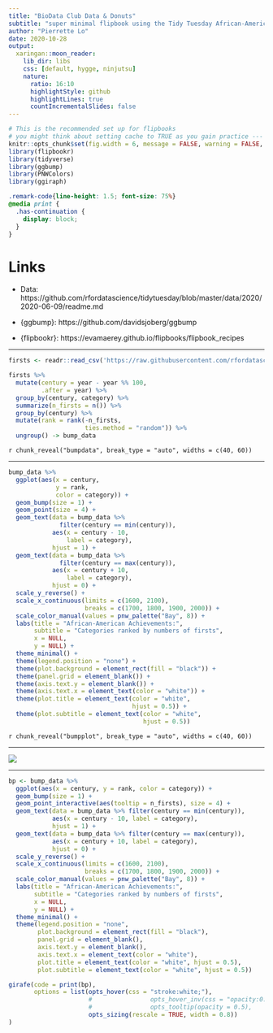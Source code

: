 ```yaml
---
title: "BioData Club Data & Donuts"
subtitle: "super minimal flipbook using the Tidy Tuesday African-American Achievements dataset"
author: "Pierrette Lo"
date: 2020-10-28
output:
  xaringan::moon_reader:
    lib_dir: libs
    css: [default, hygge, ninjutsu]
    nature:
      ratio: 16:10
      highlightStyle: github
      highlightLines: true
      countIncrementalSlides: false
---
```




```r
# This is the recommended set up for flipbooks
# you might think about setting cache to TRUE as you gain practice --- building flipbooks from scratch can be time consuming
knitr::opts_chunk$set(fig.width = 6, message = FALSE, warning = FALSE, comment = "", cache = FALSE)
library(flipbookr)
library(tidyverse)
library(ggbump)
library(PNWColors)
library(ggiraph)
```

```css
.remark-code{line-height: 1.5; font-size: 75%}
@media print {
  .has-continuation {
    display: block;
  }
}
```

# Links

* Data: https://github.com/rfordatascience/tidytuesday/blob/master/data/2020/2020-06-09/readme.md

* {ggbump}: https://github.com/davidsjoberg/ggbump

* {flipbookr}: https://evamaerey.github.io/flipbooks/flipbook_recipes

---

```r
firsts <- readr::read_csv('https://raw.githubusercontent.com/rfordatascience/tidytuesday/master/data/2020/2020-06-09/firsts.csv')
```

```r
firsts %>% 
  mutate(century = year - year %% 100,
         .after = year) %>% 
  group_by(century, category) %>% 
  summarize(n_firsts = n()) %>% 
  group_by(century) %>% 
  mutate(rank = rank(-n_firsts, 
                     ties.method = "random")) %>% 
  ungroup() -> bump_data
```

`r chunk_reveal("bumpdata", break_type = "auto", widths = c(40, 60))`

---

```r
bump_data %>% 
  ggplot(aes(x = century, 
             y = rank, 
             color = category)) +
  geom_bump(size = 1) +
  geom_point(size = 4) +
  geom_text(data = bump_data %>% 
              filter(century == min(century)),
            aes(x = century - 10, 
                label = category),
            hjust = 1) +
  geom_text(data = bump_data %>% 
              filter(century == max(century)),
            aes(x = century + 10, 
                label = category),
            hjust = 0) +
  scale_y_reverse() +
  scale_x_continuous(limits = c(1600, 2100),
                     breaks = c(1700, 1800, 1900, 2000)) +
  scale_color_manual(values = pnw_palette("Bay", 8)) +
  labs(title = "African-American Achievements:",        
       subtitle = "Categories ranked by numbers of firsts",
       x = NULL,
       y = NULL) +
  theme_minimal() +
  theme(legend.position = "none") +
  theme(plot.background = element_rect(fill = "black")) +
  theme(panel.grid = element_blank()) +
  theme(axis.text.y = element_blank()) +
  theme(axis.text.x = element_text(color = "white")) +
  theme(plot.title = element_text(color = "white", 
                                  hjust = 0.5)) +
  theme(plot.subtitle = element_text(color = "white", 
                                     hjust = 0.5))
```

`r chunk_reveal("bumpplot", break_type = "auto", widths = c(40, 60))`

---

![](aaa_bump_plot.png)

---

```r
bp <- bump_data %>% 
  ggplot(aes(x = century, y = rank, color = category)) +
  geom_bump(size = 1) +
  geom_point_interactive(aes(tooltip = n_firsts), size = 4) +
  geom_text(data = bump_data %>% filter(century == min(century)),
            aes(x = century - 10, label = category),
            hjust = 1) +
  geom_text(data = bump_data %>% filter(century == max(century)),
            aes(x = century + 10, label = category),
            hjust = 0) +
  scale_y_reverse() +
  scale_x_continuous(limits = c(1600, 2100),
                     breaks = c(1700, 1800, 1900, 2000)) +
  scale_color_manual(values = pnw_palette("Bay", 8)) +
  labs(title = "African-American Achievements:",
       subtitle = "Categories ranked by numbers of firsts",
       x = NULL,
       y = NULL) +
  theme_minimal() +
  theme(legend.position = "none",
        plot.background = element_rect(fill = "black"),
        panel.grid = element_blank(),
        axis.text.y = element_blank(),
        axis.text.x = element_text(color = "white"),
        plot.title = element_text(color = "white", hjust = 0.5),
        plot.subtitle = element_text(color = "white", hjust = 0.5))

girafe(code = print(bp),
       options = list(opts_hover(css = "stroke:white;"),
                      #                opts_hover_inv(css = "opacity:0.5;"),
                      #                opts_tooltip(opacity = 0.5),
                      opts_sizing(rescale = TRUE, width = 0.8))
)
```



